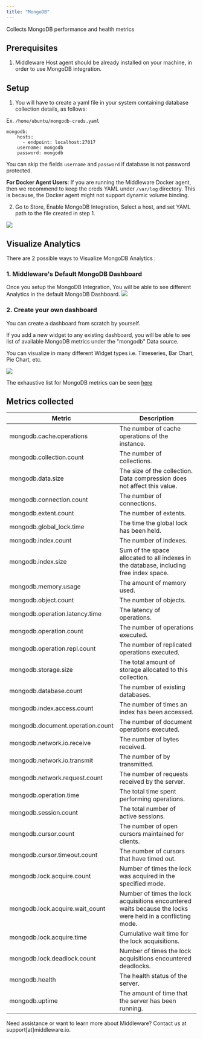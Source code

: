 ```yaml
---
title: "MongoDB"
---
```

Collects MongoDB performance and health metrics

Prerequisites
-------------
1.  Middleware Host agent should be already installed on your machine, in order to use MongoDB integration.

## Setup
1. You will have to create a yaml file in your system containing database collection details, as follows:

Ex. `/home/ubuntu/mongodb-creds.yaml`
```
mongodb:
    hosts:
      - endpoint: localhost:27017
    username: mongodb
    password: mongodb
```
<Note>You can skip the fields `username` and `password` if database is not password protected.</Note>

<Note><strong>For Docker Agent Users</strong>: If you are running the Middleware Docker agent, then we recommend to keep the creds YAML under `/var/log` directory. This is because, the Docker agent might not support dynamic volume binding.</Note>



2. Go to Store, Enable MongoDB Integration, Select a host, and set YAML path to the file created in step 1.
<img src="/images/integration/mongodb-store.png" />

## Visualize Analytics

There are 2 possible ways to Visualize MongoDB Analytics :

### 1. Middleware's Default MongoDB Dashboard
Once you setup the MongoDB Integration, You will be able to see different Analytics in the default MongoDB Dashboard.
<img src="/images/integration/mongodb-dashboard.png" />

### 2. Create your own dashboard
<p>You can create a dashboard from scratch by yourself.</p>
<p>If you add a new widget to any existing dashboard, you will be able to see list of available MongoDB metrics under the "mongodb" Data source.</p>
<p>You can visualize in many different Widget types i.e. Timeseries, Bar Chart, Pie Chart, etc.</p>

<img src="/images/integration/mongodb-custom-graphs.png" />

The exhaustive list for MongoDB metrics can be seen [here](#metrics-collected)

## Metrics collected

| Metric | Description |                                                                                     
| ------------------------------ | --------------------------------------------------------------------------------------------------- |
| mongodb.cache.operations       | The number of cache operations of the instance.                                                     |
| mongodb.collection.count       | The number of collections.                                                                           |
| mongodb.data.size              | The size of the collection. Data compression does not affect this value.                            |
| mongodb.connection.count       | The number of connections.                                                                           |
| mongodb.extent.count           | The number of extents.                                                                               |
| mongodb.global_lock.time       | The time the global lock has been held.                                                              |
| mongodb.index.count            | The number of indexes.                                                                               |
| mongodb.index.size             | Sum of the space allocated to all indexes in the database, including free index space.              |
| mongodb.memory.usage           | The amount of memory used.                                                                           |
| mongodb.object.count           | The number of objects.                                                                               |
| mongodb.operation.latency.time | The latency of operations.                                                                           |
| mongodb.operation.count        | The number of operations executed.                                                                   |
| mongodb.operation.repl.count   | The number of replicated operations executed.                                                        |
| mongodb.storage.size           | The total amount of storage allocated to this collection.                                            |
| mongodb.database.count         | The number of existing databases.                                                                    |
| mongodb.index.access.count     | The number of times an index has been accessed.                                                      |
| mongodb.document.operation.count | The number of document operations executed.                                                          |
| mongodb.network.io.receive     | The number of bytes received.                                                                        |
| mongodb.network.io.transmit    | The number of by transmitted.                                                                        |
| mongodb.network.request.count   | The number of requests received by the server.                                                       |
| mongodb.operation.time          | The total time spent performing operations.                                                          |
| mongodb.session.count           | The total number of active sessions.                                                                 |
| mongodb.cursor.count            | The number of open cursors maintained for clients.                                                   |
| mongodb.cursor.timeout.count    | The number of cursors that have timed out.                                                           |
| mongodb.lock.acquire.count      | Number of times the lock was acquired in the specified mode.                                         |
| mongodb.lock.acquire.wait_count | Number of times the lock acquisitions encountered waits because the locks were held in a conflicting mode. |
| mongodb.lock.acquire.time       | Cumulative wait time for the lock acquisitions.                                                      |
| mongodb.lock.deadlock.count     | Number of times the lock acquisitions encountered deadlocks.                                         |
| mongodb.health                 | The health status of the server.                                                                     |
| mongodb.uptime                 | The amount of time that the server has been running.                                                 |

<Note> Need assistance or want to learn more about Middleware? Contact us at support[at]middleware.io. </Note>